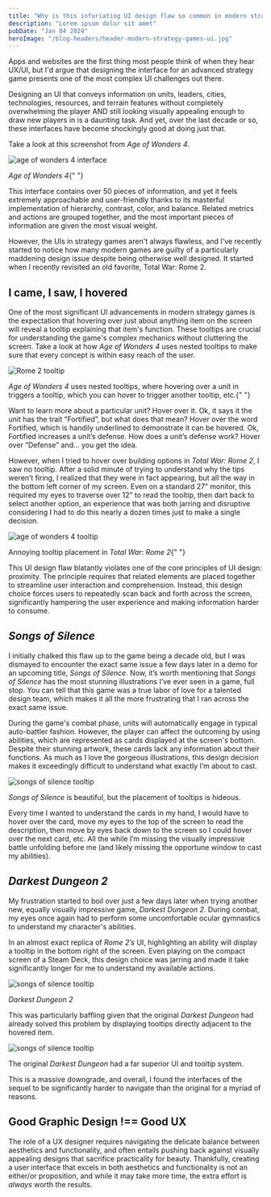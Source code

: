 ```yaml
---
title: "Why is this infuriating UI design flaw so common in modern strategy games?"
description: "Lorem ipsum dolor sit amet"
pubDate: "Jan 04 2024"
heroImage: "/blog-headers/header-modern-strategy-games-ui.jpg"
---
```



<div class="blog-post">

Apps and websites are the first thing most people think of when they hear UX/UI, but I'd argue that designing the interface for an advanced strategy game presents one of the most complex UI challenges out there.

Designing an UI that conveys information on units, leaders, cities, technologies, resources, and terrain features without completely overwhelming the player AND still looking visually appealing enough to draw new players in is a daunting task. And yet, over the last decade or so, these interfaces have become shockingly good at doing just that.

Take a look at this screenshot from _Age of Wonders 4_.

![age of wonders 4 interface](../../images/blogs/infuriating-design-flaw-strategy-games/age-of-wonders-4.png)

<div class="caption">
  <em>Age of Wonders 4</em>{" "}
</div>

This interface contains over 50 pieces of information, and yet it feels extremely approachable and user-friendly thanks to its masterful implementation of hierarchy, contrast, color, and balance. Related metrics and actions are grouped together, and the most important pieces of information are given the most visual weight.

However, the UIs in strategy games aren't always flawless, and I've recently started to notice how many modern games are guilty of a particularly maddening design issue despite being otherwise well designed. It started when I recently revisited an old favorite, Total War: Rome 2.

## I came, I saw, I hovered

One of the most significant UI advancements in modern strategy games is the expectation that hovering over just about anything item on the screen will reveal a tooltip explaining that item's function. These tooltips are crucial for understanding the game's complex mechanics without cluttering the screen. Take a look at how _Age of Wonders 4_ uses nested tooltips to make sure that every concept is within easy reach of the user.

![Rome 2 tooltip](../../images/blogs/infuriating-design-flaw-strategy-games/age-of-wonders-4-tooltip.png)

<div class="caption">
  <em>Age of Wonders 4</em> uses nested tooltips, where hovering over a unit in
  triggers a tooltip, which you can hover to trigger another tooltip, etc.{" "}
</div>

Want to learn more about a particular unit? Hover over it. Ok, it says it the unit has the trait “Fortified”, but what does that mean? Hover over the word Fortified, which is handily underlined to demonstrate it can be hovered. Ok, Fortified increases a unit’s defense. How does a unit’s defense work? Hover over “Defense” and… you get the idea.

However, when I tried to hover over building options in _Total War: Rome 2_, I saw no tooltip. After a solid minute of trying to understand why the tips weren’t firing, I realized that they were in fact appearing, but all the way in the bottom left corner of my screen. Even on a standard 27” monitor, this required my eyes to traverse over 12” to read the tooltip, then dart back to select another option, an experience that was both jarring and disruptive considering I had to do this nearly a dozen times just to make a single decision.

![age of wonders 4 tooltip](../../images/blogs/infuriating-design-flaw-strategy-games/rome-2.png)

<div class="caption">
  Annoying tooltip placement in <em>Total War: Rome 2</em>{" "}
</div>

This UI design flaw blatantly violates one of the core principles of UI design: proximity. The principle requires that related elements are placed together to streamline user interaction and comprehension. Instead, this design choice forces users to repeatedly scan back and forth across the screen, significantly hampering the user experience and making information harder to consume.

<BlogWidget />

## _Songs of Silence_

I initially chalked this flaw up to the game being a decade old, but I was dismayed to encounter the exact same issue a few days later in a demo for an upcoming title, _Songs of Silence_. Now, it’s worth mentioning that _Songs of Silence_ has the most stunning illustrations I’ve ever seen in a game, full stop. You can tell that this game was a true labor of love for a talented design team, which makes it all the more frustrating that I ran across the exact same issue.

During the game's combat phase, units will automatically engage in typical auto-battler fashion. However, the player can affect the outcoming by using abilities, which are represented as cards displayed at the screen's bottom. Despite their stunning artwork, these cards lack any information about their functions. As much as I love the gorgeous illustrations, this design decision makes it exceedingly difficult to understand what exactly I’m about to cast.

![songs of silence tooltip](../../images/blogs/infuriating-design-flaw-strategy-games/songs-of-silence.jpg)

<div class="caption">
  <em>Songs of Silence</em> is beautiful, but the placement of tooltips is
  hideous.
</div>

Every time I wanted to understand the cards in my hand, I would have to hover over the card, move my eyes to the top of the screen to read the description, then move by eyes back down to the screen so I could hover over the next card, etc. All the while I’m missing the visually impressive battle unfolding before me (and likely missing the opportune window to cast my abilities).

## _Darkest Dungeon 2_

My frustration started to boil over just a few days later when trying another new, equally visually impressive game, _Darkest Dungeon 2_. During combat, my eyes once again had to perform some uncomfortable ocular gymnastics to understand my character's abilities.

In an almost exact replica of _Rome 2’s_ UI, highlighting an ability will display a tooltip in the bottom right of the screen. Even playing on the compact screen of a Steam Deck, this design choice was jarring and made it take significantly longer for me to understand my available actions.

![songs of silence tooltip](../../images/blogs/infuriating-design-flaw-strategy-games/darkest-dungeon-2.jpg)

<div class="caption">
  <em>Darkest Dungeon 2</em>
</div>

This was particularly baffling given that the original _Darkest Dungeon_ had already solved this problem by displaying tooltips directly adjacent to the hovered item.

![songs of silence tooltip](../../images/blogs/infuriating-design-flaw-strategy-games/darkest-dungeon.jpg)

<div class="caption">
  The original <em>Darkest Dungeon</em> had a far superior UI and tooltip
  system.
</div>

This is a massive downgrade, and overall, I found the interfaces of the sequel to be significantly harder to navigate than the original for a myriad of reasons.

## Good Graphic Design !== Good UX

The role of a UX designer requires navigating the delicate balance between aesthetics and functionality, and often entails pushing back against visually appealing designs that sacrifice practicality for beauty. Thankfully, creating a user interface that excels in both aesthetics and functionality is not an either/or proposition, and while it may take more time, the extra effort is _always_ worth the results.

</div>
